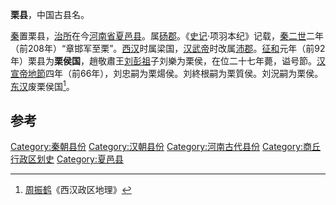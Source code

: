 '''栗县'''，中国古县名。

[[秦朝|秦]]置栗县，[[治所|治所]]在今[[河南省|河南省]][[夏邑县|夏邑县]]。属[[砀郡|砀郡]]。《[[史记|史记]]·项羽本纪》记载，[[秦二世|秦二世]]二年（前208年）“章邯军至栗”。[[西汉|西汉]]时属梁国，[[汉武帝|汉武帝]]时改属[[沛郡|沛郡]]。[[征和|征和]]元年（前92年）栗县为'''栗侯国'''，趙敬肅王[[刘彭祖|刘彭祖]]子刘樂为栗侯，在位二十七年薨，谥号節。[[汉宣帝|汉宣帝]][[地節|地節]]四年（前66年），刘忠嗣为栗煬侯。刘終根嗣为栗質侯。刘況嗣为栗侯。[[东汉|东汉]]废栗侯国<ref>[[周振鹤|周振鹤]]《西汉政区地理》</ref>。

==参考==
{{reflist}}
{{汉朝行政区划小作品}}
[[Category:秦朝县份|Category:秦朝县份]]
[[Category:汉朝县份|Category:汉朝县份]]
[[Category:河南古代县份|Category:河南古代县份]]
[[Category:商丘行政区划史|Category:商丘行政区划史]]
[[Category:夏邑县|Category:夏邑县]]
